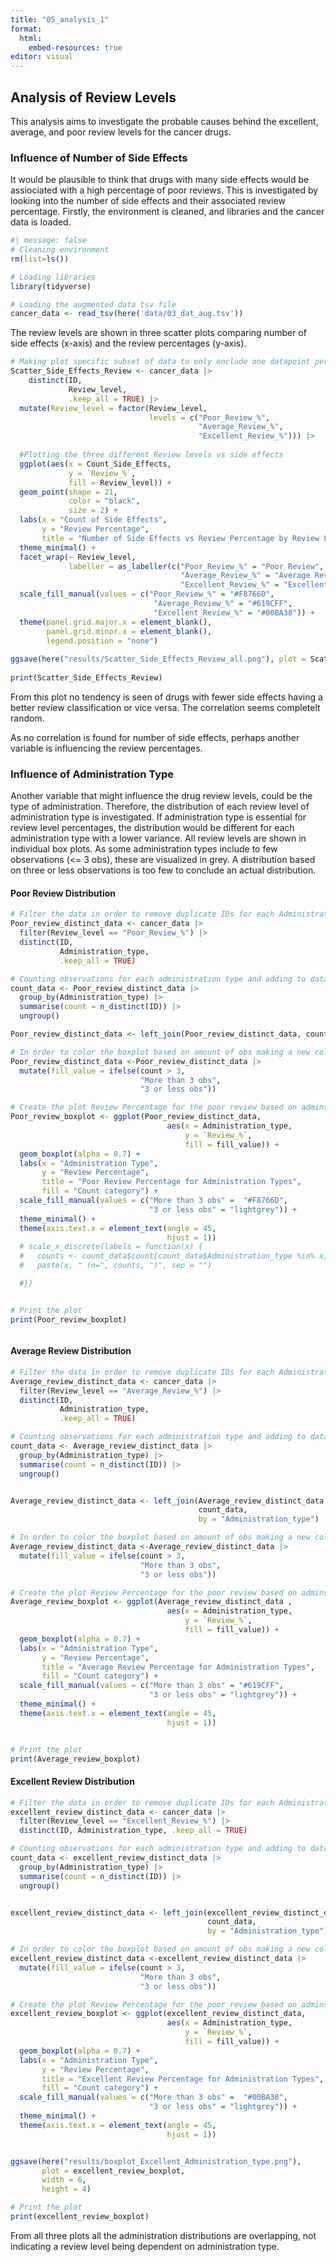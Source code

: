 ```yaml
---
title: "05_analysis_1"
format: 
  html:
    embed-resources: true
editor: visual
---
```


## Analysis of Review Levels

This analysis aims to investigate the probable causes behind the excellent, average, and poor review levels for the cancer drugs.

### Influence of Number of Side Effects

It would be plausible to think that drugs with many side effects would be assiociated with a high percentage of poor reviews. This is investigated by looking into the number of side effects and their associated review percentage. Firstly, the environment is cleaned, and libraries and the cancer data is loaded.

```r
#| message: false
# Cleaning environment
rm(list=ls())

# Loading libraries
library(tidyverse)

# Loading the augmented data tsv file 
cancer_data <- read_tsv(here('data/03_dat_aug.tsv'))

```

The review levels are shown in three scatter plots comparing number of side effects (x-axis) and the review percentages (y-axis).

```r

# Making plot specific subset of data to only enclude one datapoint per unique ID and Review level.
Scatter_Side_Effects_Review <- cancer_data |> 
    distinct(ID, 
             Review_level,
             .keep_all = TRUE) |> 
  mutate(Review_level = factor(Review_level,
                               levels = c("Poor_Review_%", 
                                          "Average_Review_%", 
                                          "Excellent_Review_%"))) |> 
  
  #Plotting the three different Review levels vs side effects
  ggplot(aes(x = Count_Side_Effects,
             y = `Review_%`,
             fill = Review_level)) +
  geom_point(shape = 21,
             color = "black",
             size = 2) + 
  labs(x = "Count of Side Effects", 
       y = "Review Percentage", 
       title = "Number of Side Effects vs Review Percentage by Review Level") +
  theme_minimal() +
  facet_wrap(~ Review_level,
             labeller = as_labeller(c("Poor_Review_%" = "Poor Review", 
                                      "Average_Review_%" = "Average Review", 
                                      "Excellent_Review_%" = "Excellent Review"))) +     
  scale_fill_manual(values = c("Poor_Review_%" = "#F8766D",
                                "Average_Review_%" = "#619CFF",
                                "Excellent_Review_%" = "#00BA38")) +
  theme(panel.grid.major.x = element_blank(),
        panel.grid.minor.x = element_blank(),
        legend.position = "none")
  
ggsave(here("results/Scatter_Side_Effects_Review_all.png"), plot = Scatter_Side_Effects_Review, width = 6, height = 4)
  
print(Scatter_Side_Effects_Review)

```

From this plot no tendency is seen of drugs with fewer side effects having a better review classification or vice versa. The correlation seems completelt random.

As no correlation is found for number of side effects, perhaps another variable is influencing the review percentages.

### Influence of Administration Type

Another variable that might influence the drug review levels, could be the type of administration. Therefore, the distribution of each review level of administration type is investigated. If administration type is essential for review level percentages, the distribution would be different for each administration type with a lower variance. All review levels are shown in individual box plots. As some administration types include to few observations (\<= 3 obs), these are visualized in grey. A distribution based on three or less observations is too few to conclude an actual distribution.

#### Poor Review Distribution

```r

# Filter the data in order to remove duplicate IDs for each Administration type
Poor_review_distinct_data <- cancer_data |> 
  filter(Review_level == "Poor_Review_%") |> 
  distinct(ID, 
           Administration_type,
           .keep_all = TRUE) 

# Counting observations for each administration type and adding to dataframe by leftjoining.
count_data <- Poor_review_distinct_data |> 
  group_by(Administration_type) |> 
  summarise(count = n_distinct(ID)) |> 
  ungroup()

Poor_review_distinct_data <- left_join(Poor_review_distinct_data, count_data, by = "Administration_type")

# In order to color the boxplot based on amount of obs making a new column.
Poor_review_distinct_data <-Poor_review_distinct_data |> 
  mutate(fill_value = ifelse(count > 3, 
                             "More than 3 obs",
                             "3 or less obs"))

# Create the plot Review Percentage for the poor review based on adminstartion type
Poor_review_boxplot <- ggplot(Poor_review_distinct_data,
                                   aes(x = Administration_type,
                                       y = `Review_%`,
                                       fill = fill_value)) +
  geom_boxplot(alpha = 0.7) +
  labs(x = "Administration Type",
       y = "Review Percentage",
       title = "Poor Review Percentage for Administration Types", 
       fill = "Count category") +
  scale_fill_manual(values = c("More than 3 obs" =  "#F8766D",
                               "3 or less obs" = "lightgrey")) +
  theme_minimal() + 
  theme(axis.text.x = element_text(angle = 45,
                                   hjust = 1))   
  # scale_x_discrete(labels = function(x) {
  #   counts <- count_data$count[count_data$Administration_type %in% x]
  #   paste(x, " (n=", counts, ")", sep = "")

  #})


# Print the plot
print(Poor_review_boxplot)



```

#### Average Review Distribution

```r
# Filter the data in order to remove duplicate IDs for each Administration type
Average_review_distinct_data <- cancer_data |> 
  filter(Review_level == "Average_Review_%") |> 
  distinct(ID,
           Administration_type,
           .keep_all = TRUE) 

# Counting observations for each administration type and adding to dataframe by leftjoining.
count_data <- Average_review_distinct_data |> 
  group_by(Administration_type) |> 
  summarise(count = n_distinct(ID)) |> 
  ungroup()


Average_review_distinct_data <- left_join(Average_review_distinct_data,
                                          count_data,
                                          by = "Administration_type")

# In order to color the boxplot based on amount of obs making a new column.
Average_review_distinct_data <-Average_review_distinct_data |> 
  mutate(fill_value = ifelse(count > 3, 
                             "More than 3 obs",
                             "3 or less obs"))

# Create the plot Review Percentage for the poor review based on adminstartion type
Average_review_boxplot <- ggplot(Average_review_distinct_data ,
                                   aes(x = Administration_type,
                                       y = `Review_%`,
                                       fill = fill_value)) +
  geom_boxplot(alpha = 0.7) +
  labs(x = "Administration Type",
       y = "Review Percentage",
       title = "Average Review Percentage for Administration Types", 
       fill = "Count category") +
  scale_fill_manual(values = c("More than 3 obs" = "#619CFF",
                               "3 or less obs" = "lightgrey")) +
  theme_minimal() + 
  theme(axis.text.x = element_text(angle = 45,
                                   hjust = 1))   


# Print the plot
print(Average_review_boxplot)

```

#### Excellent Review Distribution

```r

# Filter the data in order to remove duplicate IDs for each Administration type
excellent_review_distinct_data <- cancer_data |> 
  filter(Review_level == "Excellent_Review_%") |> 
  distinct(ID, Administration_type, .keep_all = TRUE) 

# Counting observations for each administration type and adding to dataframe by leftjoining.
count_data <- excellent_review_distinct_data |> 
  group_by(Administration_type) |> 
  summarise(count = n_distinct(ID)) |> 
  ungroup()


excellent_review_distinct_data <- left_join(excellent_review_distinct_data,
                                            count_data,
                                            by = "Administration_type")

# In order to color the boxplot based on amount of obs making a new column.
excellent_review_distinct_data <-excellent_review_distinct_data |> 
  mutate(fill_value = ifelse(count > 3,
                             "More than 3 obs",
                             "3 or less obs"))

# Create the plot Review Percentage for the poor review based on adminstartion type
excellent_review_boxplot <- ggplot(excellent_review_distinct_data,
                                   aes(x = Administration_type,
                                       y = `Review_%`,
                                       fill = fill_value)) +
  geom_boxplot(alpha = 0.7) +
  labs(x = "Administration Type",
       y = "Review Percentage",
       title = "Excellent Review Percentage for Administration Types", 
       fill = "Count category") +
  scale_fill_manual(values = c("More than 3 obs" =  "#00BA38",
                               "3 or less obs" = "lightgrey")) +
  theme_minimal() + 
  theme(axis.text.x = element_text(angle = 45,
                                   hjust = 1))   


ggsave(here("results/boxplot_Excellent_Administration_type.png"),
       plot = excellent_review_boxplot,
       width = 6,
       height = 4)

# Print the plot
print(excellent_review_boxplot)

```

From all three plots all the administration distributions are overlapping, not indicating a review level being dependent on administration type.
